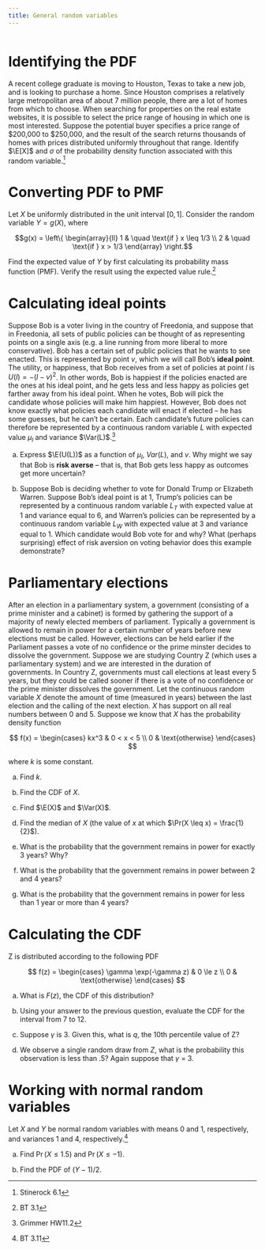```yaml
---
title: General random variables
---
```


```r
```

# Identifying the PDF

A recent college graduate is moving to Houston, Texas to take a new job, and is looking to purchase a home. Since Houston comprises a relatively large metropolitan area of about 7 million people, there are a lot of homes from which to choose. When searching for properties on the real estate websites, it is possible to select the price range of housing in which one is most interested. Suppose the potential buyer specifies a price range of \$200,000 to \$250,000, and the result of the search returns thousands of homes with prices distributed uniformly throughout that range. Identify $\E[X]$ and $\sigma$ of the probability density function associated with this random variable.^[Stinerock 6.1]

<!--

**Solution:**

$$
\begin{aligned}
\E[X] &= \frac{a + b}{2} \\
&= \frac{200,000 + 250,000}{2} \\
&= \frac{450,000}{2} \\
&= 225,000
\end{aligned}
$$

$$
\begin{aligned}
\Var[X] &= \frac{(b - a)^2}{12} \\
&= \frac{(250,000 - 200,000)^2}{12} \\
&= \frac{50,000^2}{12} \\
&= `r 50000^2 / 12` \\
\Var[X] &= \sigma^2 \\
\sd(X) &= \sigma \\
&= \sqrt{`r 50000^2 / 12`} \\
&= `r sqrt(50000^2 / 12)`
\end{aligned}
$$

-->

# Converting PDF to PMF

Let $X$ be uniformly distributed in the unit interval $[0,1]$. Consider the random variable $Y = g(X)$, where

$$g(x) = \left\{
    \begin{array}{ll}
        1 & \quad \text{if } x \leq 1/3 \\
        2 & \quad \text{if } x > 1/3
    \end{array}
\right.$$

Find the expected value of $Y$ by first calculating its probability mass function (PMF). Verify the result using the expected value rule.^[BT 3.1]

<!--

**Solution:** the random variable $Y = g(X)$ is discrete and its PMF is given by

$$p_Y (1) = \Pr(X \leq 1/3) = 1/3, \quad p_Y (2) = 1 - p_Y(1) = 2/3$$

Thus,

$$\E[Y] = \frac{1}{3} \times 1 + \frac{2}{3} \times 2 = \frac{5}{3}$$

The same result is obtained using the expected value rule:

$$\E[Y] = \int_0^1 g(x) f_X(x) dx = \int_0^{1/3} dx + \int_{1/3}^1 2 dx = \frac{5}{3}$$

-->

# Calculating ideal points

Suppose Bob is a voter living in the country of Freedonia, and suppose that in Freedonia, all sets of public policies can be thought of as representing points on a single axis (e.g. a line running from more liberal to more conservative). Bob has a certain set of public policies that he wants to see enacted. This is represented by point $v$, which we will call Bob's **ideal point**. The utility, or happiness, that Bob receives from a set of policies at point $l$ is $U(l)=-(l-v)^2$. In other words, Bob is happiest if the policies enacted are the ones at his ideal point, and he gets less and less happy as policies get farther away from his ideal point. When he votes, Bob will pick the candidate whose policies will make him happiest. However, Bob does not know exactly what policies each candidate will enact if elected -- he has some guesses, but he can't be certain. Each candidate's future policies can therefore be represented by a continuous random variable $L$ with expected value $\mu_l$ and variance $\Var(L)$.^[Grimmer HW11.2]

a. Express $\E(U(L))$ as a function of $\mu_l$, $Var(L)$, and $v$. Why might we say that Bob is **risk averse** -- that is, that Bob gets less happy as outcomes get more uncertain?

    <!--

    **Solution:** In order to express $\E(U(L))$ as a function of $\mu_l$, $Var(L)$, and $v$, we need to find a form of the equation that contains those variables and no others. We know that
    
    $$
    \begin{aligned}
    \E(U(L)) &= \E(-(L-v)^2) \\
    &= \E(-(L^2 - 2vL + v^2)) \\
    &= \E(-L^2 +2vL - v^2) \\
    &= \int_{-\infty}^{\infty}  \! (-l^2 + 2vl - v^2)f(l) \, dl \\
    &=  \int_{-\infty}^{\infty}  \! -l^2f(l) \, dl +  \int_{-\infty}^{\infty}  \! 2vlf(l) \, dl +  \int_{-\infty}^{\infty}  \! -v^2f(l) \, dl \\
    &=  -\int_{-\infty}^{\infty}  \! l^2f(l) \, dl +  2v\int_{-\infty}^{\infty}  \! lf(l) \, dl - v^2\int_{-\infty}^{\infty}  \! f(l) \, dl \\
    &= -\E(L^2) + 2v\E(L) - v^2 \\
    &= -\E(L^2) + 2v\mu_l - v^2
    \end{aligned}
    $$
    
    Notice, however, that $\E(L^2) = \Var(L) + \E(L)^2$, which can be determined by adding $\E(L)^2$ to both sides of the definition of $\Var(L)$. Therefore
    
    $$
    \begin{aligned}
    \E(U(L)) &= -\E(L^2) + 2v\mu_l - v^2 \\
    &= -\Var(L) - \mu_l^2 + 2v\mu_l-v^2
    \end{aligned}
    $$
    
    Bob can be considered risk averse because his expected utility is inversely related to the variance of $L$; as the variance of potential policy outcomes increases -- or, in other words, as the candidate becomes a riskier bet -- the less utility he receives. This problem illustrates one way in which the concepts we've been talking about, including random variables, expected value, and variance, can be applied to formal or game theoretic analysis.
    
    -->

a. Suppose Bob is deciding whether to vote for Donald Trump or Elizabeth Warren. Suppose Bob's ideal point is at 1, Trump's policies can be represented by a continuous random variable $L_T$ with expected value at 1 and variance equal to 6, and Warren's policies can be represented by a continuous random variable $L_W$ with expected value at 3 and variance equal to 1. Which candidate would Bob vote for and why? What (perhaps surprising) effect of risk aversion on voting behavior does this example demonstrate?

    <!--

    **Solution:** To see who Bob will choose, we first calculate the utility he derives from each of the potential recipients of his vote.
    
    $$
    \begin{aligned}
    \E(U(L_T)) &=  -\Var(L_T) - \E(L_T)^2 + 2v\E(L_T)-v^2 \\
    &= -6 - (1^2) + 2(1)(1) - (1^2) \\
    &= -6
    \end{aligned}
    $$
    
    $$
    \begin{aligned}
    \E(U(L_W))&=  -\Var(L_W) - \E(L_W)^2 + 2v\E(L_W)-v^2 \\
    &= -1 - (3^2) + 2(1)(3) - (1^2) \\
    &= -1 - 9 + 6 -1 \\
    &= -5
    \end{aligned}
    $$
    
    Notice that $\E(U(L_W)) > \E(U(L_T))$. Therefore Bob will vote for Elizabeth Warren. Although his ideal point is closer to the expected value of Trump's policies, the greatly reduced uncertainty surrounding Warren's potential policies is sufficient to convince Bob to vote for her instead. More generally, risk aversion can in some cases induce individuals to vote for candidates whose mean potential policies are not the closest to those individuals' ideal points.
    
    -->

# Parliamentary elections

After an election in a parliamentary system, a government (consisting of a prime minister and a cabinet) is formed by gathering the support of a majority of newly elected members of parliament. Typically a government is allowed to remain in power for a certain number of years before new elections must be called. However, elections can be held earlier if the Parliament passes a vote of no confidence or the prime minster decides to dissolve the government. Suppose we are studying Country Z (which uses a parliamentary system) and we are interested in the duration of governments. In Country Z, governments must call elections at least every 5 years, but they could be called sooner if there is a vote of no confidence or the prime minister dissolves the government. Let the continuous random variable $X$ denote the amount of time (measured in years) between the last election and the calling of the next election. $X$ has support on all real numbers between 0 and 5. Suppose we know that $X$ has the probability density function

$$
f(x) = \begin{cases}
kx^3 &  0 < x < 5 \\
0 & \text{otherwise}
\end{cases}
$$

where $k$ is some constant.
 
a. Find $k$.

    <!--

    **Solution:** Recall that a valid PDF must sum up to 1. So we have to find a $k$ such that the integral of the PDF equals 1.
    
    $$
    \begin{aligned}
    \int_0^5 kx^3 dx &= 1 \\
    k \int_0^5 x^3 dx &= 1 \\
    k \left[ \frac{x^4}{4} \right]\bigg|_0^5 &= 1 \\
    k \left[ \frac{5^4}{4} - \frac{0^4}{4} \right] &= 1 \\
    \frac{625k}{4} &= 1 \\
    k &= \frac{4}{625}
    \end{aligned}
    $$
    
    -->

a. Find the CDF of $X$.

    <!--

    **Solution:**
    
    $$
    \begin{aligned}
    \int_{-\infty}^x \frac{4x^3}{625} dx &= \int_{0}^x \frac{4x^3}{625} dx = \frac{4}{625} \int_0^x x^3dx = \frac{4}{625} \left[ \frac{x^4}{4} \Big|_0^x \right] = \frac{x^4}{625} \\ \\
    F(x) &=
    \begin{cases}
    0 & \text{if} \; x < 0 \\
    \frac{x^4}{625} & \text{if} \; 0 < x < 5 \\
    1 & \text{if} \; x > 5
    \end{cases}
    \end{aligned}
    $$
    
    Note that, since technically $-\infty < x < \infty$, you should define for CDF for values of $x$ above and below the bounds are you primarily interested in.
    
    -->

a. Find $\E(X)$ and $\Var(X)$.

    <!--

    **Solution:**
    
    $$
    \begin{aligned}
    \E(X) &= \int_{-\infty}^\infty x \cdot \frac{4}{625} \cdot x^3 dx \\
    &= \int_{0}^5 x \cdot \frac{4}{625} \cdot x^3 dx \\
    &= \frac{4}{625} \int_0^5 x^4 dx \\
    &= \frac{4}{625} \left[ \frac{x^5}{5} \Big|_0^5 \right] \\
    &= \frac{4}{625} \cdot 625 \\
    &= 4
    \end{aligned}
    $$
    
    $$
    \begin{aligned}
    \E(X^2) &= \int_{-\infty}^\infty x^2 \cdot \frac{4}{625} \cdot x^3 dx\\
    &= \int_{0}^5 x^2 \cdot \frac{4}{625} \cdot x^3 dx \\
    &= \frac{4}{625} \int_0^5 x^5 dx \\
    &= \frac{4}{625} \left[ \frac{x^6}{6} \Big|_0^5 \right]\\ 
    &= \frac{4}{625} \cdot \frac{15625}{6} \\
    &= 25 \cdot \frac{2}{3} \\
    &= \frac{50}{3}
    \end{aligned}
    $$
    
    $$
    \Var(X) = \E(X^2) - [\E(X)]^2 = \frac{50}{3} - 4^2 = \frac{50}{3}-16 = \frac{2}{3}
    $$
    
    -->

a. Find the median of $X$ (the value of $x$ at which $\Pr(X \leq x) = \frac{1}{2}$).

    <!--

    **Solution:**
    
    $$
    \begin{aligned}
    \int_{-\infty}^m \frac{4}{625} \cdot x^3 dx &= \frac{1}{2} \\
    \int_{0}^m \frac{4}{625} \cdot x^3 dx &= \frac{1}{2} \\
    \frac{4}{625} \int_{0}^m x^3 dx &= \frac{1}{2} \\
    \frac{4}{625} \left[ \frac{x^4}{4} \right]\bigg|_0^m &= \frac{1}{2} \\
    \frac{4}{625} \cdot \frac{m^4}{4} &= \frac{1}{2} \\
    m^4 &= \frac{625}{2} \\
    m &= \sqrt[4]{\frac{625}{2}} \\
    &= \frac{5}{\sqrt[4]{2}} \approx 4.2045
    \end{aligned}
    $$
    
    -->

a. What is the probability that the government remains in power for exactly 3 years? Why?

    <!--

    **Solution:** Zero. If the random variable is continuous, the probability of any one particular outcome is zero.

    -->
    
a. What is the probability that the government remains in power between 2 and 4 years?

    <!--

    **Solution:** 
    
    $$
    F(4) - F(2) = \frac{4^4}{625} - \frac{2^4}{625} = \frac{256-16}{625} = \frac{240}{625} = 0.384
    $$
    
    The probability that the government remains in power between 2 and 4 years is 0.384.
    
    -->

a. What is the probability that the government remains in power for less than 1 year or more than 4 years?

    <!--

    **Solution:** This is the probability that the government survives between 0 and 1 year, $F(1)$, plus the probability that the government survives between 4 and 5 years, $F(5)-F(4)=1-F(4)$.
    
    $$
    \begin{aligned}
    F(1) + [1-F(4)] &= \frac{1^4}{625} + \left[ 1 - \frac{4^4}{625} \right] = \frac{1}{625} + \left[ 1 - \frac{256}{625} \right] \\
    &= \frac{1}{625} + \frac{369}{625} = \frac{370}{625} = 0.592
    \end{aligned}
    $$
    
    The probability that the government remains in power for less than one year or more than 4 years is 0.592.
    
    -->

# Calculating the CDF

Z is distributed according to the following PDF

$$
f(z) = \begin{cases}
\gamma \exp(-\gamma z) &  0 \le z \\
0 & \text{otherwise}
\end{cases}
$$

a. What is $F(z)$, the CDF of this distribution?

    <!--

    **Solution:** Z is only defined for the interval when greater than 0, so to find the CDF we assess $P(Z \le z)$. 
    
    $$
    \begin{aligned}
    F(z) &= \int_0^z \gamma \exp(-\gamma z) dz\\
    &= - \exp(-\gamma z) |_0^{z}\\
    &=  - \exp(-\gamma z) - - \exp(0)\\
    &= 1 - \exp(-\gamma z)
    \end{aligned}
    $$
    
    -->

a. Using your answer to the previous question, evaluate the CDF for the interval from 7 to 12. 

    <!--

    **Solution:** 
    
    $$
    \begin{aligned}
    F(12) - F(7) &= ( 1 - \exp(-12\gamma) ) - ( 1 - \exp(-7\gamma) )\\
    &=  \exp(-7\gamma) - \exp(-12\gamma) 
    \end{aligned}
    $$
    
    -->

a. Suppose $\gamma$ is 3. Given this, what is $q$, the 10th percentile value of Z?

    <!--

    **Solution:** 
    
    $$
    \begin{aligned}
    .1 &= \int_0^q f(z)dz\\
    &= F(q) - F(0)\\
    .1 &=  ( 1 - \exp(-3q) ) - ( 1 - \exp(0) )\\
    .1 &= 1 - \exp(-3q)\\
    \exp(-3q) &= .9\\
    -3q &= \log(.9)\\
    q &= - \dfrac{\log(.9)}{3}\\
    q &\approx 0.035
    \end{aligned}
    $$
    
    -->

a. We observe a single random draw from $Z$, what is the probability this observation is less than .5? Again suppose that $\gamma$ = 3. 

    <!--

    **Solution:** We would expect a random draw from this distribution to be less than .5 with a probability equal to .78. 
    
    $$
    \begin{aligned}
    \int_0^{.5} f(z)dz &= F(.5) - F(0)\\
    &=  ( 1 - \exp(-3 \times .5) ) - ( 1 - \exp(0) )\\
    &= 1 - \exp(-1.5)\\
    &= 0.7768698
    \end{aligned}
    $$
    
    -->

# Working with normal random variables

Let $X$ and $Y$ be normal random variables with means 0 and 1, respectively, and variances 1 and 4, respectively.^[BT 3.11]

a. Find $\Pr(X \leq 1.5)$ and $\Pr(X \leq -1)$.

    <!--

    ```r
    pnorm(q = 1.5, mean = 0, sd = 1)
    pnorm(q = -1, mean = 0, sd = 1)
    ```
    
    -->
    
a. Find the PDF of $(Y - 1) / 2$.

    <!--

    The random variable $(Y - 1)/2$ is obtained by subtracting from $Y$ its mean (which is 1) and dividing by the standard deviation (which is 2), so the PDF of $(Y - 1)/2$ is the standard normal.
    
    -->
